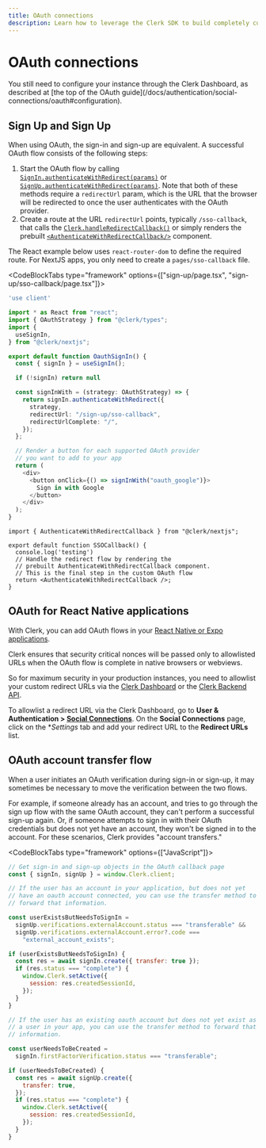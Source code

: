 ```yaml
---
title: OAuth connections
description: Learn how to leverage the Clerk SDK to build completely custom OAuth flows.
---
```


# OAuth connections

<Callout type="info">
  You still need to configure your instance through the Clerk Dashboard, as described at [the top of the OAuth guide](/docs/authentication/social-connections/oauth#configuration).
</Callout>

## Sign Up and Sign Up

When using OAuth, the sign-in and sign-up are equivalent. A successful OAuth flow consists of the following steps:

1. Start the OAuth flow by calling [`SignIn.authenticateWithRedirect(params)`](/docs/references/javascript/sign-in/authenticate-with#authenticate-with-redirect) or [`SignUp.authenticateWithRedirect(params)`](/docs/references/javascript/sign-up/authenticate-with#authenticate-with-redirect). Note that both of these methods require a `redirectUrl` param, which is the URL that the browser will be redirected to once the user authenticates with the OAuth provider.
2. Create a route at the URL `redirectUrl` points, typically `/sso-callback`, that calls the [`Clerk.handleRedirectCallback()`](/docs/references/javascript/clerk/handle-navigation#handle-redirect-callback) or simply renders the prebuilt [`<AuthenticateWithRedirectCallback/>`](/docs/components/control/authenticate-with-callback) component.

The React example below uses `react-router-dom` to define the required route. For NextJS apps, you only need to create a `pages/sso-callback` file.

<CodeBlockTabs type="framework" options={["sign-up/page.tsx", "sign-up/sso-callback/page.tsx"]}>
```typescript filename="app/sign-up/page.tsx"
'use client'

import * as React from "react";
import { OAuthStrategy } from "@clerk/types";
import {
  useSignIn,
} from "@clerk/nextjs";

export default function OauthSignIn() {
  const { signIn } = useSignIn();

  if (!signIn) return null

  const signInWith = (strategy: OAuthStrategy) => {
    return signIn.authenticateWithRedirect({
      strategy,
      redirectUrl: "/sign-up/sso-callback",
      redirectUrlComplete: "/",
    });
  };

  // Render a button for each supported OAuth provider
  // you want to add to your app
  return (
    <div>
      <button onClick={() => signInWith("oauth_google")}>
        Sign in with Google
      </button>
    </div>
  );
}
```

```tsx filename="app/sign-up/sso-callback/page.tsx"
import { AuthenticateWithRedirectCallback } from "@clerk/nextjs";

export default function SSOCallback() {
  console.log('testing')
  // Handle the redirect flow by rendering the
  // prebuilt AuthenticateWithRedirectCallback component.
  // This is the final step in the custom OAuth flow
  return <AuthenticateWithRedirectCallback />;
}
```
</CodeBlockTabs>

## OAuth for React Native applications

With Clerk, you can add OAuth flows in your [React Native or Expo applications](/docs/quickstarts/expo).

Clerk ensures that security critical nonces will be passed only to allowlisted URLs when the OAuth flow is complete in native browsers or webviews.

So for maximum security in your production instances, you need to allowlist your custom redirect URLs via the [Clerk Dashboard](https://dashboard.clerk.com/) or the [Clerk Backend API](https://clerk.com/docs/reference/backend-api/tag/Redirect-URLs).

To allowlist a redirect URL via the Clerk Dashboard, go to **User & Authentication > [Social Connections](https://dashboard.clerk.com/last-active?path=user-authentication/social-connections)**. On the **Social Connections** page, click on the **Settings* tab and add your redirect URL to the **Redirect URLs** list.

<Images
  width={3024}
  height={1654}
  src="/docs/images/custom-flows/mobile-oauth-allowlist.jpg"
  alt="The 'Social Connections' page of the Clerk Dashboard, with the 'Settings' tab selected. The 'Settings' tab shows a section titled 'allowlist for mobile OAuth redirect' and has an input for redirect URLs."
/>

## OAuth account transfer flow

When a user initiates an OAuth verification during sign-in or sign-up, it may sometimes be necessary to move the verification between the two flows.

For example, if someone already has an account, and tries to go through the sign up flow with the same OAuth account, they can't perform a successful sign-up again. Or, if someone attempts to sign in with their OAuth credentials but does not yet have an account, they won't be signed in to the account. For these scenarios, Clerk provides "account transfers."

<CodeBlockTabs type="framework" options={["JavaScript"]}>
```js
// Get sign-in and sign-up objects in the OAuth callback page
const { signIn, signUp } = window.Clerk.client;

// If the user has an account in your application, but does not yet 
// have an oauth account connected, you can use the transfer method to 
// forward that information.

const userExistsButNeedsToSignIn =
  signUp.verifications.externalAccount.status === "transferable" &&
  signUp.verifications.externalAccount.error?.code ===
    "external_account_exists";

if (userExistsButNeedsToSignIn) {
  const res = await signIn.create({ transfer: true });
  if (res.status === "complete") {
    window.Clerk.setActive({
      session: res.createdSessionId,
    });
  }
}

// If the user has an existing oauth account but does not yet exist as 
// a user in your app, you can use the transfer method to forward that 
// information.

const userNeedsToBeCreated =
  signIn.firstFactorVerification.status === "transferable";

if (userNeedsToBeCreated) {
  const res = await signUp.create({
    transfer: true,
  });
  if (res.status === "complete") {
    window.Clerk.setActive({
      session: res.createdSessionId,
    });
  }
}
```
</CodeBlockTabs>
